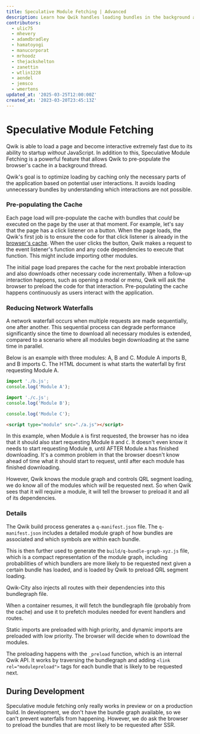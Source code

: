```yaml
---
title: Speculative Module Fetching | Advanced
description: Learn how Qwik handles loading bundles in the background and filling the cache with Speculative Module Fetching.
contributors:
  - ulic75
  - mhevery
  - adamdbradley
  - hamatoyogi
  - manucorporat
  - mrhoodz
  - thejackshelton
  - zanettin
  - wtlin1228
  - aendel
  - jemsco
  - wmertens
updated_at: '2025-03-25T12:00:00Z'
created_at: '2023-03-20T23:45:13Z'
---
```


# Speculative Module Fetching

Qwik is able to load a page and become interactive extremely fast due to its ability to startup _without_ JavaScript. In addition to this, Speculative Module Fetching is a powerful feature that allows Qwik to pre-populate the browser's cache in a background thread.

Qwik's goal is to optimize loading by caching only the necessary parts of the application based on potential user interactions. It avoids loading unnecessary bundles by understanding which interactions are not possible.

### Pre-populating the Cache

Each page load will pre-populate the cache with bundles that _could_ be executed on the page by the user at that moment. For example, let's say that the page has a click listener on a button. When the page loads, the Qwik's first job is to ensure the code for that click listener is already in the [browser's cache](https://developer.mozilla.org/en-US/docs/Web/API/Cache). When the user clicks the button, Qwik makes a request to the event listener's function and any code dependencies to execute that function. This might include importing other modules.

The initial page load prepares the cache for the next probable interaction and also downloads other necessary code incrementally. When a follow-up interaction happens, such as opening a modal or menu, Qwik will ask the browser to preload the code for that interaction. Pre-populating the cache happens continuously as users interact with the application.

### Reducing Network Waterfalls

A network waterfall occurs when multiple requests are made sequentially, one after another. This sequential process can degrade performance significantly since the time to download all necessary modules is extended, compared to a scenario where all modules begin downloading at the same time in parallel.

Below is an example with three modules: A, B and C. Module A imports B, and B imports C. The HTML document is what starts the waterfall by first requesting Module A.

```ts
import './b.js';
console.log('Module A');
```

```ts
import './c.js';
console.log('Module B');
```

```ts
console.log('Module C');
```

```html
<script type="module" src="./a.js"></script>
```

In this example, when Module `A` is first requested, the browser has no idea that it should also start requesting Module `B` and `C`. It doesn't even know it needs to start requesting Module `B`, until AFTER Module `A` has finished downloading. It's a common problem in that the browser doesn't know ahead of time what it should start to request, until after each module has finished downloading.

However, Qwik knows the module graph and controls QRL segment loading, we do know all of the modules which _will_ be requested next. So when Qwik sees that it will require a module, it will tell the browser to preload it and all of its dependencies.

### Details

The Qwik build process generates a `q-manifest.json` file. The `q-manifest.json` includes a detailed module graph of how bundles are associated and which symbols are within each bundle.

This is then further used to generate the `build/q-bundle-graph-xyz.js` file, which is a compact representation of the module graph, including probabilities of which bundlers are more likely to be requested next given a certain bundle has loaded, and is loaded by Qwik to preload QRL segment loading.

Qwik-City also injects all routes with their dependencies into this bundlegraph file.

When a container resumes, it will fetch the bundlegraph file (probably from the cache) and use it to prefetch modules needed for event handlers and routes.

Static imports are preloaded with high priority, and dynamic imports are preloaded with low priority. The browser will decide when to download the modules.

The preloading happens with the `_preload` function, which is an internal Qwik API. It works by traversing the bundlegraph and adding `<link rel="modulepreload">` tags for each bundle that is likely to be requested next.

## During Development

Speculative module fetching only really works in preview or on a production build. In development, we don't have the bundle graph available, so we can't prevent waterfalls from happening. However, we do ask the browser to preload the bundles that are most likely to be requested after SSR.

